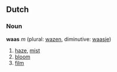 ==Dutch==
===Noun===
'''waas''' ''m'' (plural: [[wazen]], diminutive: [[waasje]])

# [[haze]], [[mist]]
# [[bloom]]
# [[film]]
